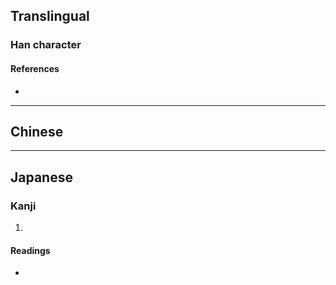 {{also|櫥}}
{{character info/new}}
==Translingual==

===Han character===
{{Han char|rn=75|rad=木|as=12|sn=16|four=|canj=DMMI,XDMMI|ids=⿰木厨}}

====References====
* {{Han ref|kx=0555.311|dkj=15621|hdz=21289.080|uh=6A71|ud=27249}}

----

==Chinese==
{{zh-see|櫥|sv}}

----

==Japanese==

===Kanji===
{{ja-kanji|grade=|rs=木12}}

# {{defn|lang=ja|sort=木12}}

====Readings====
* {{ja-readings|on=[[ず]] (zu), [[ちゅう]] (chū), [[ちゅ]] (chu)|kun=[[くりや]] (kuriya)}}